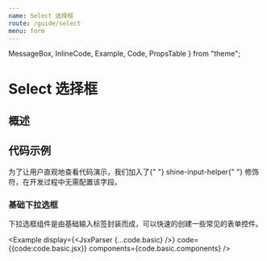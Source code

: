 ```yaml
---
name: Select 选择框
route: /guide/select
menu: form
---
```


  MessageBox,
  InlineCode,
  Example,
  Code,
  PropsTable
} from "theme";


# Select 选择框

## 概述


## 代码示例

<MessageBox messageType="info">
  为了让用户直观地查看代码演示，我们加入了{" "}
  <InlineCode>shine-input-helper</InlineCode>{" "}
  修饰符，在开发过程中无需配置该字段。
</MessageBox>

### 基础下拉选框

下拉选框组件是由基础输入标签封装而成，可以快速的创建一些常见的表单控件。

<Example 
  display={<JsxParser {...code.basic} />}
  code={{code:code.basic.jsx}}
  components={code.basic.components}
/>
